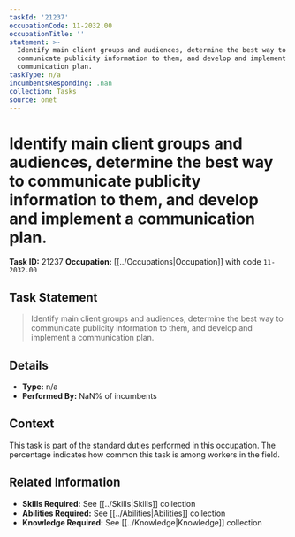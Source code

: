 ```yaml
---
taskId: '21237'
occupationCode: 11-2032.00
occupationTitle: ''
statement: >-
  Identify main client groups and audiences, determine the best way to
  communicate publicity information to them, and develop and implement a
  communication plan.
taskType: n/a
incumbentsResponding: .nan
collection: Tasks
source: onet
---
```

# Identify main client groups and audiences, determine the best way to communicate publicity information to them, and develop and implement a communication plan.

**Task ID:** 21237
**Occupation:** [[../Occupations|Occupation]] with code `11-2032.00`

## Task Statement

> Identify main client groups and audiences, determine the best way to communicate publicity information to them, and develop and implement a communication plan.

## Details

- **Type:** n/a
- **Performed By:** NaN% of incumbents

## Context

This task is part of the standard duties performed in this occupation. The percentage indicates how common this task is among workers in the field.

## Related Information

- **Skills Required:** See [[../Skills|Skills]] collection
- **Abilities Required:** See [[../Abilities|Abilities]] collection
- **Knowledge Required:** See [[../Knowledge|Knowledge]] collection
